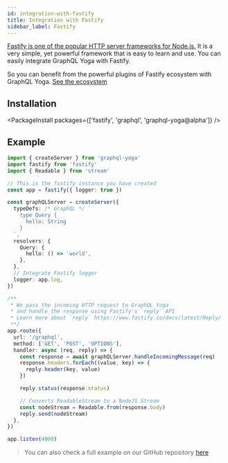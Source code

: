 ```yaml
---
id: integration-with-fastify
title: Integration with Fastify
sidebar_label: Fastify
---
```


[Fastify is one of the popular HTTP server frameworks for Node.js.](https://www.fastify.io/) It is a very simple, yet powerful framework that is easy to learn and use.
You can easily integrate GraphQL Yoga with Fastify.

So you can benefit from the powerful plugins of Fastify ecosystem with GraphQL Yoga.
[See the ecosystem](https://www.fastify.io/docs/latest/Guides/Ecosystem/)

## Installation

<PackageInstall packages={['fastify', 'graphql', 'graphql-yoga@alpha']} />

## Example

```ts
import { createServer } from 'graphql-yoga'
import fastify from 'fastify'
import { Readable } from 'stream'

// This is the fastify instance you have created
const app = fastify({ logger: true })

const graphQLServer = createServer({
  typeDefs: /* GraphQL */ `
    type Query {
      hello: String
    }
  `,
  resolvers: {
    Query: {
      hello: () => 'world',
    },
  },
  // Integrate Fastify logger
  logger: app.log,
})

/**
 * We pass the incoming HTTP request to GraphQL Yoga
 * and handle the response using Fastify's `reply` API
 * Learn more about `reply` https://www.fastify.io/docs/latest/Reply/
 **/
app.route({
  url: '/graphql',
  method: ['GET', 'POST', 'OPTIONS'],
  handler: async (req, reply) => {
    const response = await graphQLServer.handleIncomingMessage(req)
    response.headers.forEach((value, key) => {
      reply.header(key, value)
    })

    reply.status(response.status)

    // Converts ReadableStream to a NodeJS Stream
    const nodeStream = Readable.from(response.body)
    reply.send(nodeStream)
  },
})

app.listen(4000)
```

> You can also check a full example on our GitHub repository [here](https://github.com/dotansimha/graphql-yoga/tree/master/examples/fastify)
